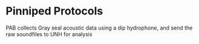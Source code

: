 # Pinniped Protocols

PAB collects Gray seal acoustic data using a dip hydrophone, and send the raw soundfiles to UNH for analysis